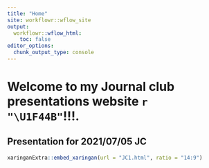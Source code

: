 ```yaml
---
title: "Home"
site: workflowr::wflow_site
output:
  workflowr::wflow_html:
    toc: false
editor_options:
  chunk_output_type: console
---
```


# Welcome to my Journal club presentations website `r "\U1F44B"`!!!.

## Presentation for 2021/07/05 JC

```r
xaringanExtra::embed_xaringan(url = "JC1.html", ratio = "14:9")
```
